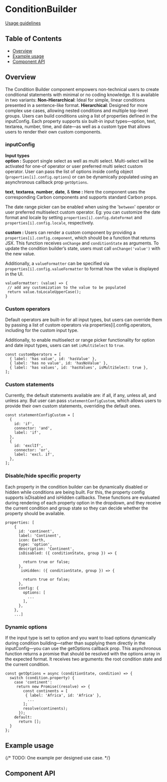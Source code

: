 
# ConditionBuilder

[Usage guidelines](https://pages.github.ibm.com/carbon/ibm-products/components/condition-builder/usage/)

## Table of Contents

- [Overview](#overview)
- [Example usage](#example-usage)
- [Component API](#component-api)

## Overview

The Condition Builder component empowers non-technical users to create
conditional statements with minimal or no coding knowledge. It is available in
two variants: **Non-Hierarchical**: Ideal for simple, linear conditions
presented in a sentence-like format. **Hierarchical**: Designed for more complex
use cases, allowing nested conditions and multiple top-level groups. Users can
build conditions using a list of properties defined in the inputConfig. Each
property supports six built-in input types—option, text, textarea, number, time,
and date—as well as a custom type that allows users to render their own custom
components.

### inputConfig

**Input types** <br/> **option :** Support single select as well as multi
select. Multi-select will be activated for one-of operator or user preferred
multi select custom operator. User can pass the list of options inside config
object (`properties[i].config.options`) or can be dynamically populated using an
asynchronous callback prop `getOptions`.

**text**, **textarea**, **number**, **date**, & **time :** Here the component
uses the corresponding Carbon components and supports standard Carbon props.

The date range picker can be enabled when using the '`between`' operator or user
preferred multiselect custom operator. Eg: you can customize the date format and
locale by setting `properties[i].config.dateFormat` and
`properties[i].config.locale`, respectively.

**custom :** Users can render a custom component by providing a
`properties[i].config.component`, which should be a function that returns JSX.
This function receives `onChange` and `conditionState` as arguments. To update
the condition builder’s state, users must call `onChange('value')` with the new
value.

Additionally, a `valueFormatter` can be specified via
`properties[i].config.valueFormatter` to format how the value is displayed in
the UI.

```
valueFormatter: (value) => {
 // add any customization to the value to be populated
 return value.toLocaleUpperCase();
}

```

### Custom operators

Default operators are built-in for all input types, but users can override them
by passing a list of custom operators via properties[i].config.operators,
including for the custom input type.

Additionally, to enable multiselect or range picker functionality for option and
date input types, users can set `isMultiSelect` to `true`.

```
const customOperators = [
  { label: 'has value', id: 'hasValue' },
  { label: 'has no value', id: 'hasNoValue' },
  { label: 'has values', id: 'hasValues', isMultiSelect: true },
];
```

### Custom statements

Currently, the default statements available are: if all, if any, unless all, and
unless any. But user can pass `statementConfigCustom`, which allows users to
provide their own custom statements, overriding the default ones.

```
const statementConfigCustom = [
  {
    id: 'if',
    connector: 'and',
    label: 'if',
  },
  {
    id: 'exclIf',
    connector: 'or',
    label: 'excl. if',
  },
];
```

### Disable/hide specific property

Each property in the condition builder can be dynamically disabled or hidden while conditions are being built. 
For this, the property config supports isDisabled and isHidden callbacks. These functions are evaluated during rendering 
of each property option in the dropdown, and they receive the current condition and group state so they can decide whether the 
property should be available.

```
properties: [
    {
      id: 'continent',
      label: 'Continent',
      icon: Earth,
      type: 'option',
      description: 'Continent',
      isDisabled: ({ conditionState, group }) => {
       
        return true or false;
      },
       isHidden: ({ conditionState, group }) => {
       
        return true or false;
      },
      config: {
        options: [
          ...
        ],
      },
    },
    ...]
```

### Dynamic options

If the input type is set to option and you want to load options dynamically
during condition building—rather than supplying them directly in the
inputConfig—you can use the getOptions callback prop. This asynchronous function
returns a promise that should be resolved with the options array in the expected
format. It receives two arguments: the root condition state and the current
condition.

```
const getOptions = async (conditionState, condition) => {
  switch (condition.property) {
    case 'continent':
     return new Promise((resolve) => {
        const continents = [
         { label: 'Africa', id: 'Africa' },
          ...
        ];
        resolve(continents);
      });
    default:
      return [];
  }
};
```

## Example usage

{/* TODO: One example per designed use case. */}

<Canvas>
  <Story of={stories.conditionBuilder} />
</Canvas>

## Component API

<Controls />
